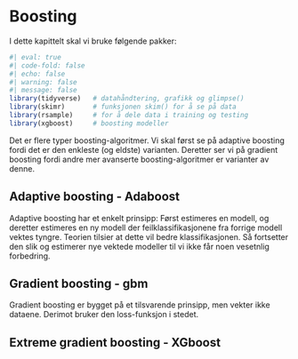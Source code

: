 # Boosting

I dette kapittelt skal vi bruke følgende pakker: 

```r
#| eval: true
#| code-fold: false
#| echo: false
#| warning: false 
#| message: false
library(tidyverse)   # datahåndtering, grafikk og glimpse()
library(skimr)       # funksjonen skim() for å se på data
library(rsample)     # for å dele data i training og testing
library(xgboost)     # boosting modeller
```



Det er flere typer boosting-algoritmer. Vi skal først se på adaptive boosting fordi det er den enkleste (og eldste) varianten. Deretter ser vi på gradient boosting fordi andre mer avanserte boosting-algoritmer er varianter av denne. 

<!-- # Kilde: https://towardsdatascience.com/how-to-select-between-boosting-algorithm-e8d1b15924f7 -->


## Adaptive boosting - Adaboost 
Adaptive boosting har et enkelt prinsipp: Først estimeres en modell, og deretter estimeres en ny modell der feilklassifikasjonene fra forrige modell vektes tyngre. Teorien tilsier at dette vil bedre klassifikasjonen. Så fortsetter den slik og estimerer nye vektede modeller til vi ikke får noen vesetnlig forbedring. 



## Gradient boosting - gbm
Gradient boosting er bygget på et tilsvarende prinsipp, men vekter ikke dataene. Derimot bruker den loss-funksjon i stedet. 






## Extreme gradient boosting - XGboost 



